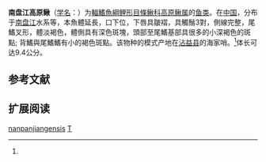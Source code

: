 {{Speciesbox
| name = 南盘江高原鳅
| status = NE
| status_system = IUCN3.1
| image = 
| genus = Triplophysa
| species = nanpanjiangensis
| authority = Zhu et Cao, 1988<ref name='id6398'>{{cite web| url =http://www.bioinfo.cn/db05/BjdwSpecies.php?action=view&id=6398| title =南盘江高原鳅| work =中国动物物种编目数据库| publisher =中国科学院微生物研究所| author =中国科学院动物研究所| accessdate =2009-04-11| deadurl =yes| archiveurl =https://web.archive.org/web/20160305075933/http://www.bioinfo.cn/db05/BjdwSpecies.php?action=view&id=6398| archivedate =2016-03-05}}</ref>
| synonyms = *''Oreias dabryi nanpanjiangensis'',Zhu & Cao, 1988
*''Schistura dabryi nanpanjiangensis'',Zhu & Cao, 1988
}}

'''南盘江高原鳅'''（[[学名|学名]]：{{lang|la|''Triplophysa nanpanjiangensis''}}）为[[輻鰭魚綱|輻鰭魚綱]][[鲤形目|鲤形目]][[條鳅科|條鳅科]][[高原鳅属|高原鳅属]]的[[鱼类|鱼类]]。在[[中国|中国]]，分布于[[南盘江|南盘江]]水系等，本魚體延長，口下位，下唇具皺褶，具觸鬚3對，側線完整，尾鰭叉形，體淡褐色，體側具有深色斑塊，頭部至尾鰭基部具很多的小深褐色的斑點; 背鰭與尾鰭鰭有小的褐色斑點。该物种的模式产地在[[沾益县|沾益县]]的海家哨。<ref name='id6398'/>体长可达9.4公分。

== 参考文献 ==
{{reflist}}

== 扩展阅读 ==
{{refbegin}}
{{wikispecies-inline|Triplophysa nanpanjiangensis|南盘江高原鳅}}
{{refend}}
{{Taxonbar|from=Q1040572}}

[[Category:高原鳅属|nanpanjiangensis]]
[[Category:1988年描述的魚類|T]]


{{鯉形目小作品}}